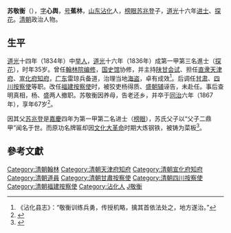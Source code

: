 '''苏敬衡'''（{{bd|1801年||1867年|catIdx=S苏}}），[[表字|字]]'''心舆'''，[[号|号]]'''蕉林'''，[[山东|山东]][[沾化|沾化]]人，[[榜眼|榜眼]][[苏兆登|苏兆登]]子，[[道光|道光]]十六年[[进士|进士]]、[[探花|探花]]。[[清朝|清朝]]政治人物。

==生平==
[[道光|道光]]十四年（1834年）中[[举人|举人]]，[[道光|道光]]十六年（1836年）成第一甲第三名進士（[[探花|探花]]），时年35岁。曾任[[翰林院编修|翰林院编修]]，[[国史馆|国史馆]]协修，并主持[[陕甘|陕甘]][[会试|会试]]、担任[[直隶|直隶]][[天津府|天津府]]、[[宣化府_(清朝)|宣化府]][[知府|知府]]，[[广东|广东]]雷琼兵备道，治理当地[[海盗|海盗]]，卓有成效<ref>《沾化县志》：“敬衡训练兵勇，传授机略，擒其首依法处之，地方遂治。”</ref>。后调任[[甘肃|甘肃]]、[[四川|四川]][[按察使|按察使]]等职。改任[[福建|福建]][[按察使|按察使]]时，被狡吏杨得质、[[盛朝辅|盛朝辅]]诬告，未赴任。事后查明真相，杨、盛两人撤职。苏敬衡因养母，告老还乡，并卒于[[同治|同治]]六年（1867年），享年67岁<ref>{{Cite book|title=中华进士全传 山东卷|last=傅洁琳，李天程，周明昆著|first=|publisher=济南：泰山出版社|year=2007.12|isbn=978-7-80634-483-5|location=|pages=388-389}}</ref>。

因其父[[苏兆登|苏兆登]]是[[嘉慶|嘉慶]]四年为第一甲第二名进士（[[榜眼|榜眼]]），苏氏父子以“父子二鼎甲”闻名于世。而原功名牌匾却因[[文化大革命|文化大革命]]时期大炼钢铁，被铸为菜板<ref>{{Cite book|title=莱芜文史 第13辑|last=莱芜市政协文史资料委员会编|first=|publisher=|year=2006.08|isbn=|location=|pages=108}}</ref>。

==參考文獻==
{{reflist}}

{{道光十六年丙申恩科殿試金榜}}
{{DEFAULTSORT:Su蘇}}
[[Category:清朝翰林|Category:清朝翰林]]
[[Category:清朝天津府知府|Category:清朝天津府知府]]
[[Category:清朝宣化府知府|Category:清朝宣化府知府]]
[[Category:清朝道員|Category:清朝道員]]
[[Category:清朝甘肅按察使|Category:清朝甘肅按察使]]
[[Category:清朝四川按察使|Category:清朝四川按察使]]
[[Category:清朝福建按察使|Category:清朝福建按察使]]
[[Category:沾化人|Category:沾化人]]
[[Category:苏姓|J敬衡]]